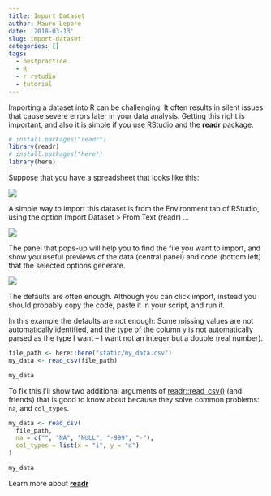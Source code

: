 ```yaml
---
title: Import Dataset
author: Mauro Lepore
date: '2018-03-13'
slug: import-dataset
categories: []
tags:
  - bestpractice
  - R
  - r rstudio
  - tutorial
---
```



Importing a dataset into R can be challenging. It often results in silent issues that cause severe errors later in your data analysis. Getting this right is important, and also it is simple if you use RStudio and the __readr__ package.

```r
# install.packages("readr")
library(readr)
# install.packages("here")
library(here)
```

Suppose that you have a spreadsheet that looks like this:

![](https://i.imgur.com/XrS4jAJ.png)

A simple way to import this dataset is from the Environment tab of RStudio, using the option Import Dataset > From Text (readr) ... 

![](https://i.imgur.com/JkwbOGA.png)

The panel that pops-up will help you to find the file you want to import, and show you useful previews of the data (central panel) and code (bottom left) that the selected options generate.

![](https://i.imgur.com/TqqT5ng.png)

The defaults are often enough. Although you can click import, instead you should probably copy the code, paste it in your script, and run it.

In this example the defaults are not enough: Some missing values are not automatically identified, and the type of the column `y` is not automatically parsed as the type I want -- I want not an integer but a double (real number).

```r
file_path <- here::here("static/my_data.csv")
my_data <- read_csv(file_path)

my_data
```

To fix this I'll show two additional arguments of [readr::read_csv()](http://readr.tidyverse.org/reference/read_delim.html) (and friends) that is good to know about because they solve common problems: `na`, and `col_types`.

```r
my_data <- read_csv(
  file_path, 
  na = c("", "NA", "NULL", "-999", "-"), 
  col_types = list(x = "i", y = "d")
)

my_data
```

Learn more about [__readr__](http://readr.tidyverse.org/reference/read_delim.html)
